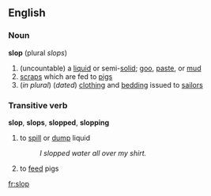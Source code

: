 ==English==
===Noun===
'''slop'''  (plural ''slops'')
#(uncountable) a [[liquid]] or semi-[[solid]]; [[goo]], [[paste]], or [[mud]]
#[[scrap]]s which are fed to [[pig]]s
#(''in plural'') {{nautical}} (''dated'') [[clothing]] and [[bedding]] issued to [[sailor]]s

===Transitive verb===
'''slop''', '''slops''', '''slopped''', '''slopping'''
#to [[spill]] or [[dump]] liquid
#:''I slopped water all over my shirt.''
#to [[feed]] pigs

[[fr:slop]]